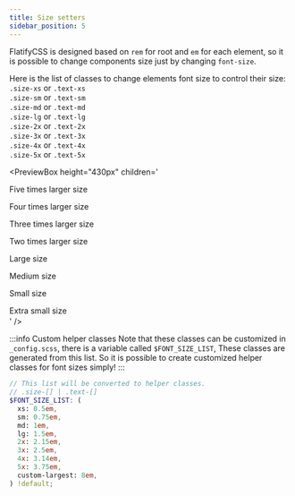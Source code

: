 ```yaml
---
title: Size setters
sidebar_position: 5
---
```



FlatifyCSS is designed based on `rem` for root and `em` for each element,
so it is possible to change components size just by changing `font-size`.

Here is the list of classes to change elements font size to control their size:  
`.size-xs` or `.text-xs`  
`.size-sm` or `.text-sm`  
`.size-md` or `.text-md`  
`.size-lg` or `.text-lg`  
`.size-2x` or `.text-2x`  
`.size-3x` or `.text-3x`  
`.size-4x` or `.text-4x`  
`.size-5x` or `.text-5x`

<PreviewBox
  height="430px"
  children='
<!DOCTYPE html>
<html lang="en">
	<head>
		<meta charset="UTF-8" />
		<meta http-equiv="X-UA-Compatible" content="IE=edge" />
		<meta name="viewport" content="width=device-width, initial-scale=1.0" />
		<link rel="stylesheet" href="https://raw.githack.com/amir2mi/FlatifyCSS/master/dist/css/flatify-min.css" />
		<title>size setters</title>
	</head>
	<body>
        <div>
			<p style="margin-bottom: 0.2em" class="size-5x">Five times larger size</p>
			<p style="margin-bottom: 0.2em" class="size-4x">Four times larger size</p>
			<p style="margin-bottom: 0.2em" class="size-3x">Three times larger size</p>
			<p style="margin-bottom: 0.2em" class="size-2x">Two times larger size</p>
			<p style="margin-bottom: 0.2em" class="size-lg">Large size</p>
			<p style="margin-bottom: 0.2em" class="size-md">Medium size</p>
			<p style="margin-bottom: 0.2em" class="size-sm">Small size</p>
			<p style="margin-bottom: 0.2em" class="size-xs">Extra small size</p>
		</div>
	</body>
</html>
'
/>

:::info Custom helper classes
Note that these classes can be customized in `_config.scss`,
there is a variable called `$FONT_SIZE_LIST`,
These classes are generated from this list.
So it is possible to create customized helper classes for font sizes simply!
:::

```scss {12} title="_config.scss"
// This list will be converted to helper classes.
// .size-[] | .text-[]
$FONT_SIZE_LIST: (
  xs: 0.5em,
  sm: 0.75em,
  md: 1em,
  lg: 1.5em,
  2x: 2.15em,
  3x: 2.5em,
  4x: 3.14em,
  5x: 3.75em,
  custom-largest: 8em,
) !default;
```
